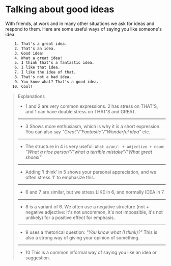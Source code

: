 # Talking about good ideas

With friends, at work and in many other situations we ask for ideas and respond to them. Here are some useful ways of saying you like someone's idea.

```txt
    1. That's a great idea.
    2. That's an idea.
    3. Good idea!
    4. What a great idea!
    5. I think that's a fantastic idea.
    6. I like that idea.
    7. I like the idea of that.
    8. That's not a bad idea.
    9. You know what? That's a good idea.
   10. Cool!
```

> Explanations
>
> - 1 and 2 are very common expressions. 2 has stress on THAT'S, and 1 can have double stress on THAT'S and GREAT.
>
> ---
>
> - 3 Shows more enthusiasm, which is why it is a short expression. You can also say _"Great"/"Fantastic"/"Wonderful idea"_ etc.
>
> ---
>
> - The structure in 4 is very useful: `What a/an/- + adjective + noun`: _"What a nice person"/"what a terrible mistake"/"What great shoes!"_
>
> ---
>
> - Adding 'I think' in 5 shows your personal appreciation, and we often stress 'I' to emphasize this.
>
> ---
>
> - 6 and 7 are similar, but we stress LIKE in 6, and normally IDEA in 7.
>
> ---
>
> - 8 is a variant of 6. We often use a negative structure (not + negative adjective: it's not uncommon, it's not impossible, it's not unlikely) for a positive effect for emphasis.
>
> ---
>
> - 9 uses a rhetorical question: _"You know what (I think)?"_ This is also a strong way of giving your opinion of something.
>
> ---
>
> - 10 This is a common informal way of saying you like an idea or suggestion.
